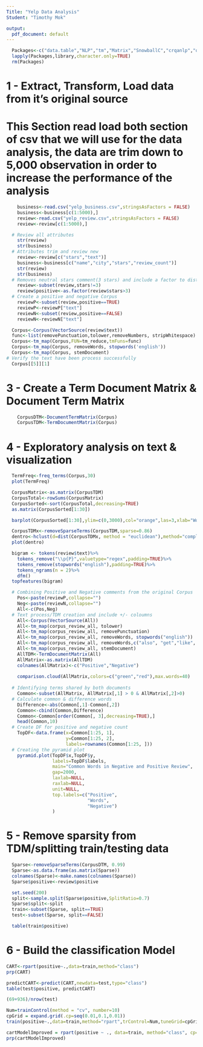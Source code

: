 ```yaml
---
Title: "Yelp Data Analysis"
Student: "Timothy Mok"

output:
  pdf_document: default
---
```


```r
  Packages<-c("data.table","NLP","tm","Matrix","SnowballC","crqanlp","qdap","wordcloud","qdapTools","ggplot2","quanteda","rpart","ggthemes","caTools","rpart.plot","glmnet","caret","plotrix")
  lapply(Packages,library,character.only=TRUE)
  rm(Packages)
```

###############################################################################################
#                 1 - Extract, Transform, Load data from it's original source                 #
###############################################################################################

# This Section read load both section of csv that we will use for the data analysis, the data are trim down to 5,000 observation in order to increase the performance of the analysis

```r
    business<-read.csv("yelp_business.csv",stringsAsFactors = FALSE)
    business<-business[c(1:5000),]
    review<-read.csv("yelp_review.csv",stringsAsFactors = FALSE)
    review<-review[c(1:5000),]
```

```r
  # Review all attributes
    str(review)
    str(business)
  # Attributes trim and review new 
    review<-review[c("stars","text")]
    business<-business[c("name","city","stars","review_count")]
    str(review)
    str(business)
  # Removes neutral stars comment(3 stars) and include a factor to distinguish positive(4 or more stars) and negative(2 or less     stars)
    review<-subset(review,stars!=3)
    review$positive<-as.factor(review$stars>3)
  # Create a positive and negative Corpus
    reviewP<-subset(review,positive==TRUE)
    reviewP<-reviewP["text"]
    reviewN<-subset(review,positive==FALSE)
    reviewN<-reviewN["text"]
```

```r
  Corpus<-Corpus(VectorSource(review$text))
  func<-list(removePunctuation,tolower,removeNumbers, stripWhitespace)
  Corpus<-tm_map(Corpus,FUN=tm_reduce,tmFuns=func)
  Corpus<-tm_map(Corpus, removeWords, stopwords('english'))
  Corpus<-tm_map(Corpus, stemDocument)
# Verify the text have been process successfully
  Corpus[[5]][1]
```

###############################################################################################
#                3 - Create a Term Document Matrix & Document Term Matrix                     #
###############################################################################################

```r
    CorpusDTM<-DocumentTermMatrix(Corpus)
    CorpusTDM<-TermDocumentMatrix(Corpus)
```

###############################################################################################
#                    4 - Exploratory analysis on text & visualization                         #
###############################################################################################

```r
  TermFreq<-freq_terms(Corpus,30)
  plot(TermFreq)
```

```r
  CorpusMatrix<-as.matrix(CorpusTDM)
  CorpusTotal<-rowSums(CorpusMatrix)
  CorpusSorted<-sort(CorpusTotal,decreasing=TRUE)
  as.matrix(CorpusSorted[1:30])
```

```r
  barplot(CorpusSorted[1:30],ylim=c(0,3000),col="orange",las=3,xlab="Word",ylab="Frequencies")
```

```r
  CorpusTDMx<-removeSparseTerms(CorpusTDM,sparse=0.86)
  dentro<-hclust(d=dist(CorpusTDMx, method = "euclidean"),method="complete")
  plot(dentro)
```

```r
  bigram <- tokens(review$text)%>%
    tokens_remove("\\p{P}",valuetype="regex",padding=TRUE)%>%
    tokens_remove(stopwords("english"),padding=TRUE)%>%
    tokens_ngrams(n = 2)%>%
    dfm()
  topfeatures(bigram)
```

```r
  # Combining Positive and Negative comments from the original Corpus
    Pos<-paste(reviewP,collapse="")
    Neg<-paste(reviewN,collapse="")
    All<-c(Pos,Neg)
  # Text process/TDM creation and include +/- coloumns
    All<-Corpus(VectorSource(All)) 
    All<-tm_map(corpus_review_all, tolower)
    All<-tm_map(corpus_review_all, removePunctuation)
    All<-tm_map(corpus_review_all, removeWords, stopwords("english"))
    All<-tm_map(corpus_review_all, removeWords,c("also", "get","like", "company", "made", "can", "im", "dress","just","i"))
    All<-tm_map(corpus_review_all, stemDocument)
    AllTDM<-TermDocumentMatrix(All)
    AllMatrix<-as.matrix(AllTDM)
    colnames(AllMatrix)<-c("Positive","Negative")
    
    comparison.cloud(AllMatrix,colors=c("green","red"),max.words=40)
  
  # Identifying terms shared by both documents
    Common<-subset(AllMatrix, AllMatrix[,1] > 0 & AllMatrix[,2]>0)
  # Calculate common & difference words
    Difference<-abs(Common[,1]-Common[,2])
    Common<-cbind(Common,Difference)
    Common<-Common[order(Common[, 3],decreasing=TRUE),]
    head(Common,10)
  # Create DF for positive and negative count
    TopDF<-data.frame(x=Common[1:25, 1],
                      y=Common[1:25, 2],
                      labels=rownames(Common[1:25, ]))
  # Creating the pyramid plot
    pyramid.plot(TopDF$x,TopDF$y,
                 labels=TopDF$labels, 
                 main="Common Words in Negative and Positive Review",
                 gap=2000,
                 laxlab=NULL,
                 raxlab=NULL, 
                 unit=NULL,
                 top.labels=c("Positive",
                              "Words",
                              "Negative")
                 )
```

###############################################################################################
#                    5 - Remove sparsity from TDM/splitting train/testing data               #
###############################################################################################

```r
  Sparse<-removeSparseTerms(CorpusDTM, 0.99)
  Sparse<-as.data.frame(as.matrix(Sparse))
  colnames(Sparse)<-make.names(colnames(Sparse))
  Sparse$positive<-review$positive
```

```r
  set.seed(200)
  split<-sample.split(Sparse$positive,SplitRatio=0.7)
  Sparse$split<-split
  train<-subset(Sparse, split==TRUE)
  test<-subset(Sparse, split==FALSE)
```

```r
  table(train$positive)
```

###############################################################################################
#                               6 - Build the classification Model                            #
###############################################################################################

```r
CART<-rpart(positive~.,data=train,method="class")
prp(CART)
```

```r
predictCART<-predict(CART,newdata=test,type="class")
table(test$positive, predictCART)

(69+936)/nrow(test)
```

```r
Num=trainControl(method = "cv", number=10)
cpGrid = expand.grid(.cp=seq(0.01,0.1,0.01))
train(positive~.,data=train,method="rpart",trControl=Num,tuneGrid=cpGrid)

cartModelImproved = rpart(positive ~ ., data=train, method="class", cp= 0.003)
prp(cartModelImproved)
```

